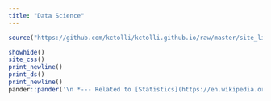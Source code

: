 ```yaml
---
title: "Data Science"
---
```


```r
source("https://github.com/kctolli/kctolli.github.io/raw/master/site_libs/site.R")
```

```r
showhide()
site_css()
print_newline()
print_ds()
print_newline()
pander::pander('\n *--- Related to [Statistics](https://en.wikipedia.org/wiki/Statistics), [Data Analytics](https://en.wikipedia.org/wiki/Data_analysis), [Software Development](https://en.wikipedia.org/wiki/Software_development), [Computer Science](https://en.wikipedia.org/wiki/Computer_science), and [Machine Learning](https://en.wikipedia.org/wiki/Machine_learning).*')
```


